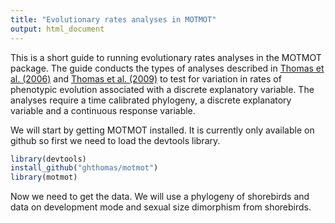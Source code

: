 ```yaml
---
title: "Evolutionary rates analyses in MOTMOT"
output: html_document
---
```


This is a short guide to running evolutionary rates analyses in the MOTMOT package. The guide conducts the types of analyses described in [Thomas et al. (2006)](http://www.ncbi.nlm.nih.gov/pmc/articles/PMC1634920/) and [Thomas et al. (2009)](http://www.tau.ac.il/lifesci/departments/zoology/members/meiri/documents/Thomasetal2009sizediversificationinAnolis.pdf) to test for variation in rates of phenotypic evolution associated with a discrete explanatory variable. The analyses require a time calibrated phylogeny, a discrete explanatory variable and a continuous response variable.

We will start by getting MOTMOT installed. It is currently only available on github so first we need to load the devtools library.

```r
library(devtools)
install_github("ghthomas/motmot")
library(motmot)
```

Now we need to get the data. We will use a phylogeny of shorebirds and data on development mode and sexual size dimorphism from shorebirds.
